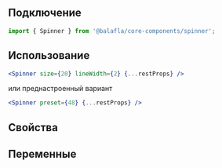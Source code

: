
## Подключениe

```jsx
import { Spinner } from '@balafla/core-components/spinner';
```

## Использование

```jsx
<Spinner size={20} lineWidth={2} {...restProps} />
```

или преднастроенный вариант

```jsx
<Spinner preset={48} {...restProps} />
```

## Свойства

<ArgTypes of={Spinner} />

## Переменные

<CssVars css={vars} />
